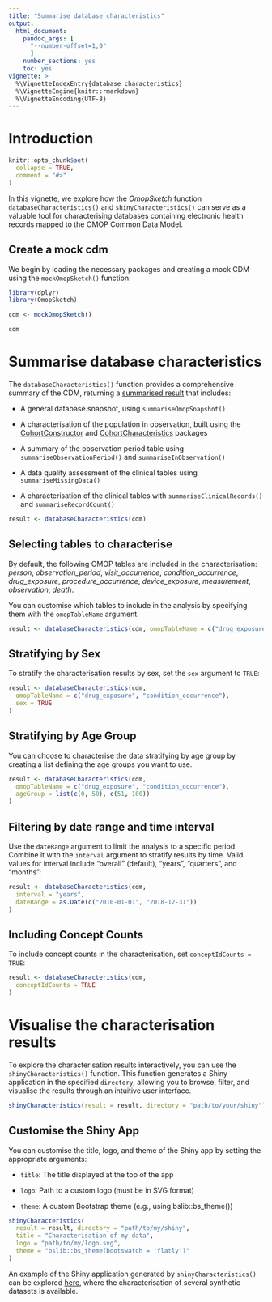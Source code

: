 ```yaml
---
title: "Summarise database characteristics"
output: 
  html_document:
    pandoc_args: [
      "--number-offset=1,0"
      ]
    number_sections: yes
    toc: yes
vignette: >
  %\VignetteIndexEntry{database characteristics}
  %\VignetteEngine{knitr::rmarkdown}
  %\VignetteEncoding{UTF-8}
---
```


# Introduction

```r
knitr::opts_chunk$set(
  collapse = TRUE,
  comment = "#>"
)
```

In this vignette, we explore how the *OmopSketch* function `databaseCharacteristics()` and `shinyCharacteristics()` can serve as a valuable tool for characterising databases containing electronic health records mapped to the OMOP Common Data Model.

## Create a mock cdm

We begin by loading the necessary packages and creating a mock CDM using the `mockOmopSketch()` function:

```r
library(dplyr)
library(OmopSketch)

cdm <- mockOmopSketch()

cdm
```

# Summarise database characteristics

The `databaseCharacteristics()` function provides a comprehensive summary of the CDM, returning a [summarised result](https://darwin-eu-dev.github.io/omopgenerics/articles/summarised_result.html) that includes:

-   A general database snapshot, using `summariseOmopSnapshot()`

-   A characterisation of the population in observation, built using the [CohortConstructor](https://ohdsi.github.io/CohortConstructor/) and [CohortCharacteristics](https://darwin-eu.github.io/CohortCharacteristics/) packages

-   A summary of the observation period table using `summariseObservationPeriod()` and `summariseInObservation()`

-   A data quality assessment of the clinical tables using `summariseMissingData()`

-   A characterisation of the clinical tables with `summariseClinicalRecords()` and `summariseRecordCount()`

```r
result <- databaseCharacteristics(cdm)
```

## Selecting tables to characterise

By default, the following OMOP tables are included in the characterisation: *person*, *observation_period*, *visit_occurrence*, *condition_occurrence*, *drug_exposure*, *procedure_occurrence*, *device_exposure*, *measurement*, *observation*, *death*.

You can customise which tables to include in the analysis by specifying them with the `omopTableName` argument.

```r
result <- databaseCharacteristics(cdm, omopTableName = c("drug_exposure", "condition_occurrence"))
```

## Stratifying by Sex

To stratify the characterisation results by sex, set the `sex` argument to `TRUE`:

```r
result <- databaseCharacteristics(cdm,
  omopTableName = c("drug_exposure", "condition_occurrence"),
  sex = TRUE
)
```

## Stratifying by Age Group

You can choose to characterise the data stratifying by age group by creating a list defining the age groups you want to use.

```r
result <- databaseCharacteristics(cdm,
  omopTableName = c("drug_exposure", "condition_occurrence"),
  ageGroup = list(c(0, 50), c(51, 100))
)
```

## Filtering by date range and time interval

Use the `dateRange` argument to limit the analysis to a specific period. Combine it with the `interval` argument to stratify results by time. Valid values for interval include "overall" (default), "years", "quarters", and "months":

```r
result <- databaseCharacteristics(cdm,
  interval = "years",
  dateRange = as.Date(c("2010-01-01", "2018-12-31"))
)
```

## Including Concept Counts

To include concept counts in the characterisation, set `conceptIdCounts = TRUE`:

```r
result <- databaseCharacteristics(cdm,
  conceptIdCounts = TRUE
)
```

# Visualise the characterisation results

To explore the characterisation results interactively, you can use the `shinyCharacteristics()` function. This function generates a Shiny application in the specified `directory`, allowing you to browse, filter, and visualise the results through an intuitive user interface.

```r
shinyCharacteristics(result = result, directory = "path/to/your/shiny")
```

## Customise the Shiny App

You can customise the title, logo, and theme of the Shiny app by setting the appropriate arguments:

-   `title`: The title displayed at the top of the app

-   `logo`: Path to a custom logo (must be in SVG format)

-   `theme`: A custom Bootstrap theme (e.g., using bslib::bs_theme())

```r
shinyCharacteristics(
  result = result, directory = "path/to/my/shiny",
  title = "Characterisation of my data",
  logo = "path/to/my/logo.svg",
  theme = "bslib::bs_theme(bootswatch = 'flatly')"
)
```

An example of the Shiny application generated by `shinyCharacteristics()` can be explored [here](https://dpa-pde-oxford.shinyapps.io/OmopSketchCharacterisation/), where the characterisation of several synthetic datasets is available.
